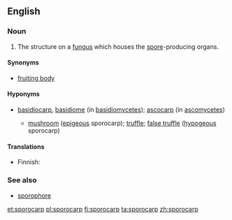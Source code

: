 ==English==
{{wikipedia|sporocarp (fungi)|sporocarp}}

===Noun===
{{en-noun}}

# The structure on a [[fungus]] which houses the [[spore]]-producing organs.

====Synonyms====
* [[fruiting body]]

====Hyponyms====
* {{sense|fungus structure}} [[basidiocarp]], [[basidiome]] (in [[basidiomycete]]s); [[ascocarp]] (in [[ascomycete]]s)
** [[mushroom]] ([[epigeous]] sporocarp); [[truffle]]; [[false truffle]] ([[hypogeous]] sporocarp)

====Translations====
{{trans-top|fungal structure}}
* Finnish: {{t+|fi|itiöemä}}
{{trans-mid}}
{{trans-bottom}}

===See also===
* [[sporophore]]

[[et:sporocarp]]
[[pl:sporocarp]]
[[fi:sporocarp]]
[[ta:sporocarp]]
[[zh:sporocarp]]